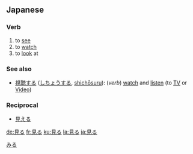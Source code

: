 ==Japanese==
{{ja-kanjitab|見}}
===Verb===
[[Category:1000_Japanese_basic_words|みる]]
{{ja-verb|kk|type=2|hira=みる|rom=miru}}
# to [[see]]
# to [[watch]]
# to [[look]] at

{{ja-ichi|見|み|mi}}

===See also===
*[[視聴する]] ([[しちょうする]], [[shichōsuru]]): (''verb'') [[watch]] and [[listen]] (to [[TV]] or [[Video]])

===Reciprocal===
*[[見える]]

[[de:見る]]
[[fr:見る]]
[[ku:見る]]
[[la:見る]]
[[ja:見る]]